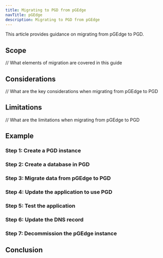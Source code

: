 ```yaml
---
title: Migrating to PGD from pGEdge
navTitle: pGEdge
description: Migrating to PGD from pGEdge
---
```


This article provides guidance on migrating from pGEdge to PGD.

## Scope

// What elements of migration are covered in this guide

## Considerations

// What are the key considerations when migrating from pGEdge to PGD

## Limitations

// What are the limitations when migrating from pGEdge to PGD


## Example

### Step 1: Create a PGD instance

### Step 2: Create a database in PGD

### Step 3: Migrate data from pGEdge to PGD

### Step 4: Update the application to use PGD

### Step 5: Test the application

### Step 6: Update the DNS record

### Step 7: Decommission the pGEdge instance

## Conclusion

